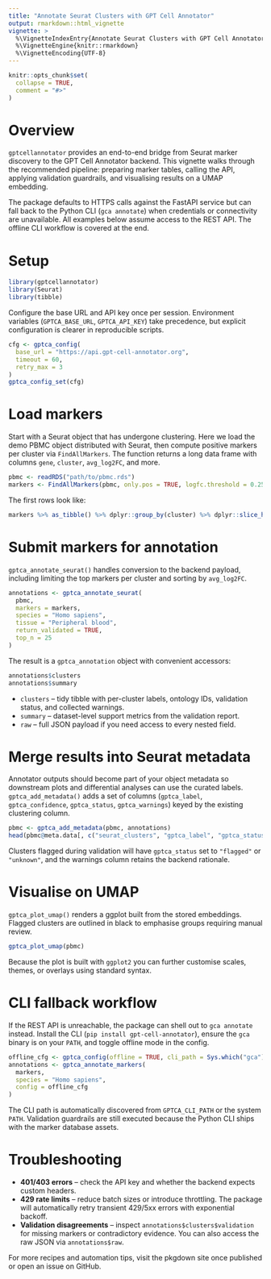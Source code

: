 ```yaml
---
title: "Annotate Seurat Clusters with GPT Cell Annotator"
output: rmarkdown::html_vignette
vignette: >
  %\VignetteIndexEntry{Annotate Seurat Clusters with GPT Cell Annotator}
  %\VignetteEngine{knitr::rmarkdown}
  %\VignetteEncoding{UTF-8}
---
```


```r
knitr::opts_chunk$set(
  collapse = TRUE,
  comment = "#>"
)
```

# Overview

`gptcellannotator` provides an end-to-end bridge from Seurat marker discovery to
the GPT Cell Annotator backend. This vignette walks through the recommended
pipeline: preparing marker tables, calling the API, applying validation
guardrails, and visualising results on a UMAP embedding.

The package defaults to HTTPS calls against the FastAPI service but can fall
back to the Python CLI (`gca annotate`) when credentials or connectivity are
unavailable. All examples below assume access to the REST API. The offline CLI
workflow is covered at the end.

# Setup

```r
library(gptcellannotator)
library(Seurat)
library(tibble)
```

Configure the base URL and API key once per session. Environment variables
(`GPTCA_BASE_URL`, `GPTCA_API_KEY`) take precedence, but explicit configuration
is clearer in reproducible scripts.

```r
cfg <- gptca_config(
  base_url = "https://api.gpt-cell-annotator.org",
  timeout = 60,
  retry_max = 3
)
gptca_config_set(cfg)
```

# Load markers

Start with a Seurat object that has undergone clustering. Here we load the demo
PBMC object distributed with Seurat, then compute positive markers per cluster via
`FindAllMarkers`. The function returns a long data frame with columns `gene`,
`cluster`, `avg_log2FC`, and more.

```r
pbmc <- readRDS("path/to/pbmc.rds")
markers <- FindAllMarkers(pbmc, only.pos = TRUE, logfc.threshold = 0.25)
```

The first rows look like:

```r
markers %>% as_tibble() %>% dplyr::group_by(cluster) %>% dplyr::slice_head(n = 3)
```

# Submit markers for annotation

`gptca_annotate_seurat()` handles conversion to the backend payload, including
limiting the top markers per cluster and sorting by `avg_log2FC`.

```r
annotations <- gptca_annotate_seurat(
  pbmc,
  markers = markers,
  species = "Homo sapiens",
  tissue = "Peripheral blood",
  return_validated = TRUE,
  top_n = 25
)
```

The result is a `gptca_annotation` object with convenient accessors:

```r
annotations$clusters
annotations$summary
```

- `clusters` – tidy tibble with per-cluster labels, ontology IDs, validation
  status, and collected warnings.
- `summary` – dataset-level support metrics from the validation report.
- `raw` – full JSON payload if you need access to every nested field.

# Merge results into Seurat metadata

Annotator outputs should become part of your object metadata so downstream plots
and differential analyses can use the curated labels. `gptca_add_metadata()`
adds a set of columns (`gptca_label`, `gptca_confidence`, `gptca_status`,
`gptca_warnings`) keyed by the existing clustering column.

```r
pbmc <- gptca_add_metadata(pbmc, annotations)
head(pbmc@meta.data[, c("seurat_clusters", "gptca_label", "gptca_status")])
```

Clusters flagged during validation will have `gptca_status` set to `"flagged"`
or `"unknown"`, and the warnings column retains the backend rationale.

# Visualise on UMAP

`gptca_plot_umap()` renders a ggplot built from the stored embeddings. Flagged
clusters are outlined in black to emphasise groups requiring manual review.

```r
gptca_plot_umap(pbmc)
```

Because the plot is built with `ggplot2` you can further customise scales,
themes, or overlays using standard syntax.

# CLI fallback workflow

If the REST API is unreachable, the package can shell out to `gca annotate`
instead. Install the CLI (`pip install gpt-cell-annotator`), ensure the `gca`
binary is on your `PATH`, and toggle offline mode in the config.

```r
offline_cfg <- gptca_config(offline = TRUE, cli_path = Sys.which("gca"))
annotations <- gptca_annotate_markers(
  markers,
  species = "Homo sapiens",
  config = offline_cfg
)
```

The CLI path is automatically discovered from `GPTCA_CLI_PATH` or the system
`PATH`. Validation guardrails are still executed because the Python CLI ships
with the marker database assets.

# Troubleshooting

- **401/403 errors** – check the API key and whether the backend expects custom
  headers.
- **429 rate limits** – reduce batch sizes or introduce throttling. The package
  will automatically retry transient 429/5xx errors with exponential backoff.
- **Validation disagreements** – inspect `annotations$clusters$validation` for
  missing markers or contradictory evidence. You can also access the raw JSON
  via `annotations$raw`.

For more recipes and automation tips, visit the pkgdown site once published or
open an issue on GitHub.
